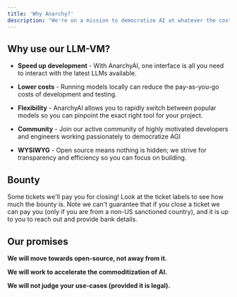 ```yaml
---
title: 'Why Anarchy?'
description: "We're on a mission to democratize AI at whatever the cost. We believe in building tools which improve access for everyone who wants to work with AI. Our goal is to reduce dependence on opaque closed-source APIs with OSS solutions."
---
```


## Why use our LLM-VM?
- **Speed up development** - With AnarchyAI, one interface is all you need to interact with the latest LLMs available.

- **Lower costs** - Running models locally can reduce the pay-as-you-go costs of development and testing.

- **Flexibility** - AnarchyAI allows you to rapidly switch between popular models so you can pinpoint the exact right tool for your project.

- **Community** - Join our active community of highly motivated developers and engineers working passionately to democratize AGI

- **WYSIWYG** - Open source means nothing is hidden; we strive for transparency and efficiency so you can focus on building.

## Bounty
Some tickets we'll pay you for closing! Look at the ticket labels to see how much the bounty is. Note we can't guarantee that if you close a ticket we can pay you (only if you are from a non-US sanctioned country), and it is up to you to reach out and provide bank details.

## Our promises
**We will move towards open-source, not away from it.**

**We will work to accelerate the commoditization of AI.**

**We will not judge your use-cases (provided it is legal).**

